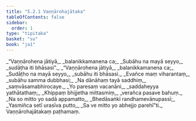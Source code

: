 ```yaml
---
title: "5.2.1 Vaṇṇārohajātaka"
tableOfContents: false
sidebar:
  order: 1
type: "tipitaka"
basket: "su"
book: "ja1"
---
```



<DynamicBreadcrumb />

<Division number="60" book="ja1">

<Paragraph number="1217" type="verses" book="ja1">
_“Vaṇṇārohena jātiyā,_  
_balanikkamanena ca;_  
_Subāhu na mayā seyyo,_  
_sudāṭha iti bhāsasi”._  

</Paragraph>

</Division>
<Division number="61" book="ja1">

<Paragraph number="1218" type="verses" book="ja1">
_“Vaṇṇārohena jātiyā,_  
_balanikkamanena ca;_  
_Sudāṭho na mayā seyyo,_  
_subāhu iti bhāsasi._  

</Paragraph>

</Division>
<Division number="62" book="ja1">

<Paragraph number="1219" type="verses" book="ja1">
_Evañce maṃ viharantaṃ,_  
_subāhu samma dubbhasi;_  
_Na dānāhaṃ tayā saddhiṃ,_  
_saṃvāsamabhirocaye._  

</Paragraph>

</Division>
<Division number="63" book="ja1">

<Paragraph number="1220" type="verses" book="ja1">
_Yo paresaṃ vacanāni,_  
_saddaheyya yathātathaṃ;_  
_Khippaṃ bhijjetha mittasmiṃ,_  
_verañca pasave bahuṃ._  

</Paragraph>

</Division>
<Division number="64" book="ja1">

<Paragraph number="1221" type="verses" book="ja1">
_Na so mitto yo sadā appamatto,_  
_Bhedāsaṅkī randhamevānupassī;_  
_Yasmiñca setī urasīva putto,_  
_Sa ve mitto yo abhejjo parehī”ti._  


</Paragraph>
</Division>

<Paragraph number="1222" type="center" book="ja1">
Vaṇṇārohajātakaṃ paṭhamaṃ.
</Paragraph>